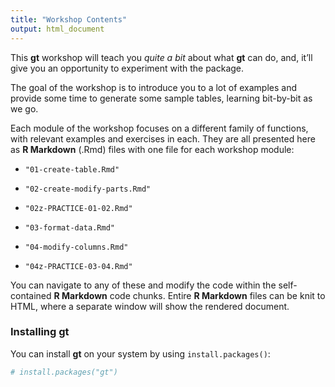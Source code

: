 ```yaml
---
title: "Workshop Contents"
output: html_document
---
```


This **gt** workshop will teach you *quite a bit* about what **gt** can do, and, it'll give you an opportunity to experiment with the package. 

The goal of the workshop is to introduce you to a lot of examples and provide some time to generate some sample tables, learning bit-by-bit as we go.

Each module of the workshop focuses on a different family of functions, with relevant examples and exercises in each. They are all presented here as **R Markdown** (.Rmd) files with one file for each workshop module:

- `"01-create-table.Rmd"`

- `"02-create-modify-parts.Rmd"`

- `"02z-PRACTICE-01-02.Rmd"`

- `"03-format-data.Rmd"`

- `"04-modify-columns.Rmd"`

- `"04z-PRACTICE-03-04.Rmd"`

You can navigate to any of these and modify the code within the self-contained **R Markdown** code chunks. Entire **R Markdown** files can be knit to HTML, where a separate window will show the rendered document.

### Installing **gt**

You can install **gt** on your system by using `install.packages()`:

```r
# install.packages("gt")
```

